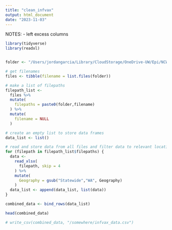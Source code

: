```yaml
---
title: "clean_infvax"
output: html_document
date: "2023-11-03"
---
```

NOTES:
- left excess columns
```r
library(tidyverse)
library(readxl)


folder <- "/Users/jordangarcia/Library/CloudStorage/OneDrive-UW/Epi/NCW Epi Indicators project/data/WA IIS/Infant Vaccination/"

# get filenames
files <- tibble(filename = list.files(folder))

# make a list of filepaths
filepath_list <-
  files %>%
  mutate(
    filepaths = paste0(folder,filename)
  ) %>%
  mutate(
    filename = NULL
  ) 

# create an empty list to store data frames
data_list <- list()

# read and store data from all files and filter data to relevant locations and indicator
for (filepath in filepath_list$filepaths) { 
  data <- 
    read_xlsx(
      filepath, skip = 4
    ) %>%
    mutate(
      Geography = gsub("Statewide","WA", Geography)
    )
  data_list <- append(data_list, list(data))
}

combined_data <- bind_rows(data_list)

head(combined_data)

# write_csv(combined_data, "/somewhere/infvax_data.csv")

```


